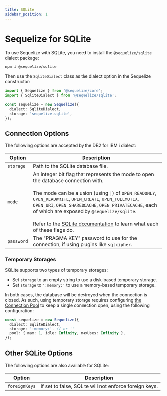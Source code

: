 ```yaml
---
title: SQLite
sidebar_position: 1
---
```


# Sequelize for SQLite

To use Sequelize with SQLite, you need to install the `@sequelize/sqlite` dialect package:

```bash npm2yarn
npm i @sequelize/sqlite
```

Then use the `SqliteDialect` class as the dialect option in the Sequelize constructor:

```ts
import { Sequelize } from '@sequelize/core';
import { SqliteDialect } from '@sequelize/sqlite';

const sequelize = new Sequelize({
  dialect: SqliteDialect,
  storage: 'sequelize.sqlite',
});
```

## Connection Options


<ConnectionOptions />

The following options are accepted by the DB2 for IBM i dialect:

| Option     | Description                                                                                                                                                                                                                                                                                                                                                                                                                              |
|------------|------------------------------------------------------------------------------------------------------------------------------------------------------------------------------------------------------------------------------------------------------------------------------------------------------------------------------------------------------------------------------------------------------------------------------------------|
| `storage`  | Path to the SQLite database file.                                                                                                                                                                                                                                                                                                                                                                                                        |
| `mode`     | An integer bit flag that represents the mode to open the database connection with.<br /><br />The mode can be a union (using `\|`) of `OPEN_READONLY`, `OPEN_READWRITE`, `OPEN_CREATE`, `OPEN_FULLMUTEX`, `OPEN_URI`, `OPEN_SHAREDCACHE`, `OPEN_PRIVATECACHE`, each of which are exposed by `@sequelize/sqlite`.<br/><br />Refer to the [SQLite documentation](https://www.sqlite.org/c3ref/open.html) to learn what each of these flags do. |
| `password` | The "PRAGMA KEY" password to use for the connection, if using plugins like `sqlcipher`.                                                                                                                                                                                                                                                                                                                                                  |

### Temporary Storages

SQLite supports two types of temporary storages:

- Set `storage` to an empty string to use a disk-based temporary storage.
- Set `storage` to `':memory:'` to use a memory-based temporary storage.

In both cases, the database will be destroyed when the connection is closed. As such, using temporary storage
requires configuring [the Connection Pool](../other-topics/connection-pool.md) to keep a single connection open, using the following configuration:

```ts
const sequelize = new Sequelize({
  dialect: SqliteDialect,
  storage: ':memory:', // or ''
  pool: { max: 1, idle: Infinity, maxUses: Infinity },
});
```

## Other SQLite Options

The following options are also available for SQLite:

| Option        | Description                                            |
|---------------|--------------------------------------------------------|
| `foreignKeys` | If set to false, SQLite will not enforce foreign keys. |
